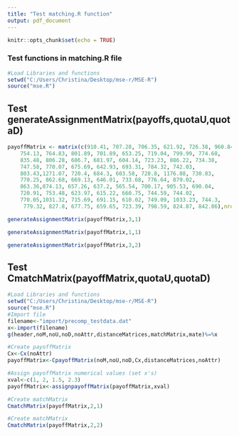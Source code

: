 ```yaml
---
title: "Test matching.R function"
output: pdf_document
---
```


```r
knitr::opts_chunk$set(echo = TRUE)
```

### Test functions in matching.R file

```r
#Load Libraries and functions
setwd("C:/Users/Christina/Desktop/mse-r/MSE-R")
source("mse.R")
```


## Test generateAssignmentMatrix(payoffs,quotaU,quotaD)

```r
payoffMatrix <- matrix(c(910.41, 707.28, 706.35, 621.92, 726.38, 960.84, 
    754.13, 764.83, 801.89, 701.89, 653.25, 719.04, 799.99, 774.68, 
    835.48, 806.28, 686.7, 681.97, 604.14, 723.23, 886.22, 734.38, 
    747.58, 770.07, 675.69, 642.93, 693.31, 784.32, 742.03, 
    803.43,1271.07, 720.4, 684.3, 603.58, 728.8, 1176.88, 730.83, 
    770.25, 862.68, 669.13, 646.01, 733.68, 776.64, 879.02, 
    863.36,874.13, 657.26, 637.2, 565.54, 700.17, 905.53, 690.04, 
    720.91, 753.48, 623.97, 615.22, 660.75, 744.59, 744.02, 
    770.05,1031.32, 715.69, 691.15, 610.02, 749.09, 1033.23, 744.3,
     779.32, 827.8, 677.75, 659.65, 723.39, 798.59, 824.87, 842.86),nrow=5,ncol=15,byrow=TRUE)

generateAssignmentMatrix(payoffMatrix,3,1)
```

```r
generateAssignmentMatrix(payoffMatrix,1,1)
```

```r
generateAssignmentMatrix(payoffMatrix,3,2)
```


## Test CmatchMatrix(payoffMatrix,quotaU,quotaD)

```r
#Load Libraries and functions
setwd("C:/Users/Christina/Desktop/mse-r/MSE-R")
source("mse.R")
#Import file
filename<-"import/precomp_testdata.dat"
x<-import(filename)
g(header,noM,noU,noD,noAttr,distanceMatrices,matchMatrix,mate)%=%x

#Create payoffMatrix
Cx<-Cx(noAttr)
payoffMatrix<-CpayoffMatrix(noM,noU,noD,Cx,distanceMatrices,noAttr)

#Assign payoffMatrix numerical values (set x's)
xval<-c(1, 2, 1.5, 2.3)
payoffMatrix<-assignpayoffMatrix(payoffMatrix,xval)

#Create matchMatrix
CmatchMatrix(payoffMatrix,2,1)
```

```r
#Create matchMatrix
CmatchMatrix(payoffMatrix,2,2)
```
